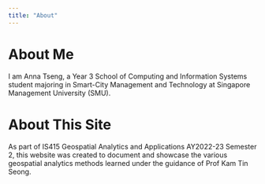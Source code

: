 ```yaml
---
title: "About"
---
```


# About Me

I am Anna Tseng, a Year 3 School of Computing and Information Systems student majoring in Smart-City Management and Technology at Singapore Management University (SMU).

# About This Site

As part of IS415 Geospatial Analytics and Applications AY2022-23 Semester 2, this website was created to document and showcase the various geospatial analytics methods learned under the guidance of Prof Kam Tin Seong.
